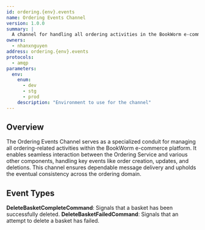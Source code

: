 ```yaml
---
id: ordering.{env}.events
name: Ordering Events Channel
version: 1.0.0
summary: |
  A channel for handling all ordering activities in the BookWorm e-commerce platform.
owners:
  - nhanxnguyen
address: ordering.{env}.events
protocols:
  - amqp
parameters:
  env:
    enum:
      - dev
      - stg
      - prod
    description: "Environment to use for the channel"
---
```


## Overview

The Ordering Events Channel serves as a specialized conduit for managing all ordering-related activities within the BookWorm e-commerce platform. It enables seamless interaction between the Ordering Service and various other components, handling key events like order creation, updates, and deletions. This channel ensures dependable message delivery and upholds the eventual consistency across the ordering domain.

<ChannelInformation />

## Event Types

**DeleteBasketCompleteCommand**: Signals that a basket has been successfully deleted.
**DeleteBasketFailedCommand**: Signals that an attempt to delete a basket has failed.
